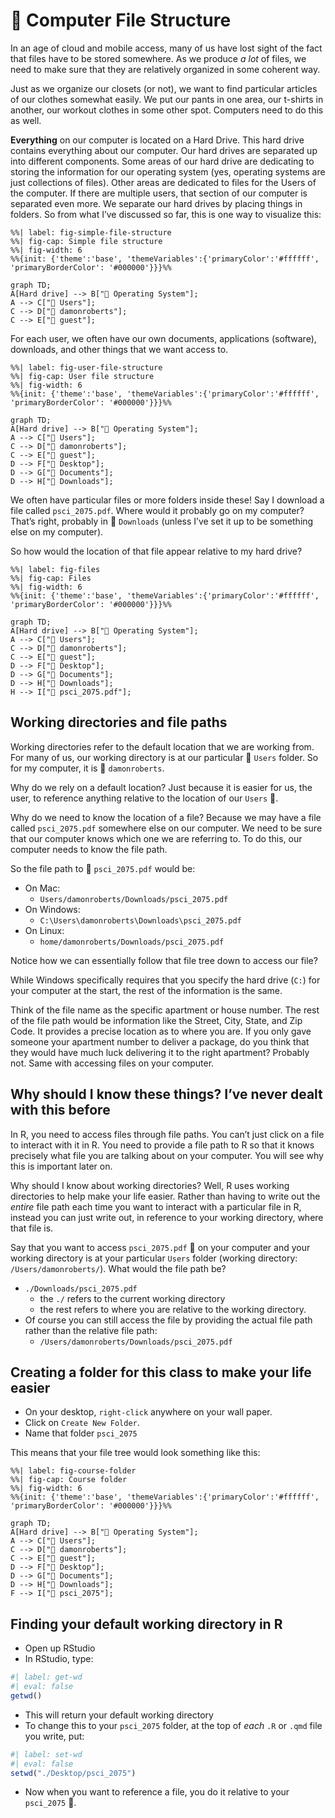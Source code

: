 # 📁 Computer File Structure {#sec-file-structure}

In an age of cloud and mobile access, many of us have lost sight of the fact that files have to be stored somewhere. As we produce *a lot* of files, we need to make sure that they are relatively organized in some coherent way.

Just as we organize our closets (or not), we want to find particular articles of our clothes somewhat easily. We put our pants in one area, our t-shirts in another, our workout clothes in some other spot. Computers need to do this as well.

**Everything** on our computer is located on a Hard Drive. This hard drive contains everything about our computer. Our hard drives are separated up into different components. Some areas of our hard drive are dedicating to storing the information for our operating system (yes, operating systems are just collections of files). Other areas are dedicated to files for the Users of the computer. If there are multiple users, that section of our computer is separated even more. We separate our hard drives by placing things in folders. So from what I've discussed so far, this is one way to visualize this:

```{mermaid}
%%| label: fig-simple-file-structure
%%| fig-cap: Simple file structure
%%| fig-width: 6
%%{init: {'theme':'base', 'themeVariables':{'primaryColor':'#ffffff', 'primaryBorderColor': '#000000'}}}%%

graph TD;
A[Hard drive] --> B["📂 Operating System"];
A --> C["📂 Users"];
C --> D["📂 damonroberts"];
C --> E["📂 guest"];
```

For each user, we often have our own documents, applications (software), downloads, and other things that we want access to.

```{mermaid}
%%| label: fig-user-file-structure
%%| fig-cap: User file structure
%%| fig-width: 6
%%{init: {'theme':'base', 'themeVariables':{'primaryColor':'#ffffff', 'primaryBorderColor': '#000000'}}}%%

graph TD;
A[Hard drive] --> B["📂 Operating System"];
A --> C["📂 Users"];
C --> D["📂 damonroberts"];
C --> E["📂 guest"];
D --> F["📂 Desktop"];
D --> G["📂 Documents"];
D --> H["📂 Downloads"];
```

We often have particular files or more folders inside these! Say I download a file called `psci_2075.pdf`. Where would it probably go on my computer? That's right, probably in 📂 `Downloads` (unless I've set it up to be something else on my computer).

So how would the location of that file appear relative to my hard drive?

```{mermaid}
%%| label: fig-files
%%| fig-cap: Files
%%| fig-width: 6
%%{init: {'theme':'base', 'themeVariables':{'primaryColor':'#ffffff', 'primaryBorderColor': '#000000'}}}%%

graph TD;
A[Hard drive] --> B["📂 Operating System"];
A --> C["📂 Users"];
C --> D["📂 damonroberts"];
C --> E["📂 guest"];
D --> F["📂 Desktop"];
D --> G["📂 Documents"];
D --> H["📂 Downloads"];
H --> I["📃 psci_2075.pdf"];
```

## Working directories and file paths

Working directories refer to the default location that we are working from. For many of us, our working directory is at our particular 📂 `Users` folder. So for my computer, it is 📂 `damonroberts`.

Why do we rely on a default location? Just because it is easier for us, the user, to reference anything relative to the location of our `Users` 📂.

Why do we need to know the location of a file? Because we may have a file called `psci_2075.pdf` somewhere else on our computer. We need to be sure that our computer knows which one we are referring to. To do this, our computer needs to know the file path.

So the file path to 📃 `psci_2075.pdf` would be:

- On Mac:
    - `Users/damonroberts/Downloads/psci_2075.pdf`
- On Windows:
    - `C:\Users\damonroberts\Downloads\psci_2075.pdf`
- On Linux:
    - `home/damonroberts/Downloads/psci_2075.pdf`

Notice how we can essentially follow that file tree down to access our file? 

While Windows specifically requires that you specify the hard drive (`C:`) for your computer at the start, the rest of the information is the same.

Think of the file name as the specific apartment or house number. The rest of the file path would be information like the Street, City, State, and Zip Code. It provides a precise location as to where you are. If you only gave someone your apartment number to deliver a package, do you think that they would have much luck delivering it to the right apartment? Probably not. Same with accessing files on your computer.

## Why should I know these things? I've never dealt with this before

In R, you need to access files through file paths. You can't just click on a file to interact with it in R. You need to provide a file path to R so that it knows precisely what file you are talking about on your computer. You will see why this is important later on.

Why should I know about working directories? Well, R uses working directories to help make your life easier. Rather than having to write out the *entire* file path each time you want to interact with a particular file in R, instead you can just write out, in reference to your working directory, where that file is.

Say that you want to access `psci_2075.pdf` 📃 on your computer and your working directory is at your particular `Users` folder (working directory: `/Users/damonroberts/`). What would the file path be?

- `./Downloads/psci_2075.pdf`
    - the `./` refers to the current working directory
    - the rest refers to where you are relative to the working directory.
- Of course you can still access the file by providing the actual file path rather than the relative file path:
    - `/Users/damonroberts/Downloads/psci_2075.pdf`

## Creating a folder for this class to make your life easier

- On your desktop, `right-click` anywhere on your wall paper.
- Click on `Create New Folder`.
- Name that folder `psci_2075`

This means that your file tree would look something like this:

```{mermaid}
%%| label: fig-course-folder
%%| fig-cap: Course folder
%%| fig-width: 6
%%{init: {'theme':'base', 'themeVariables':{'primaryColor':'#ffffff', 'primaryBorderColor': '#000000'}}}%%

graph TD;
A[Hard drive] --> B["📂 Operating System"];
A --> C["📂 Users"];
C --> D["📂 damonroberts"];
C --> E["📂 guest"];
D --> F["📂 Desktop"];
D --> G["📂 Documents"];
D --> H["📂 Downloads"];
F --> I["📂 psci_2075"];
```

## Finding your default working directory in R

- Open up RStudio
- In RStudio, type:

```{R}
#| label: get-wd
#| eval: false
getwd()
```

- This will return your default working directory
- To change this to your `psci_2075` folder, at the top of *each* `.R` or `.qmd` file you write, put:

```{R}
#| label: set-wd
#| eval: false
setwd("./Desktop/psci_2075")
```

- Now when you want to reference a file, you do it relative to your `psci_2075` 📂.